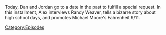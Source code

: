{{DEFAULTSORT:
    #_EPISODE_0701:June 23, 2004
}}{{Episode
    | title           = June 23, 2004
    | caption         = [https://knowledgefight.libsyn.com/701-june-23-2004 Listen to this episode on Libsyn]
    | episodeNumber   = 701
    | length          = 01:17:47
    | airDate         = July 11, 2022
    | coverageDate    = June 23, 2004
    | previousEpisode = [[700: July 6, 2022]]
    | nextEpisode     = [[702: July 11-12, 2022]]
}}

{{Stub}}

Today, Dan and Jordan go to a date in the past to fulfill a special request.  In this installment, Alex interviews Randy Weaver, tells a bizarre story about high school days, and promotes Michael Moore's Fahrenheit 9/11.

[[Category:Episodes]]
